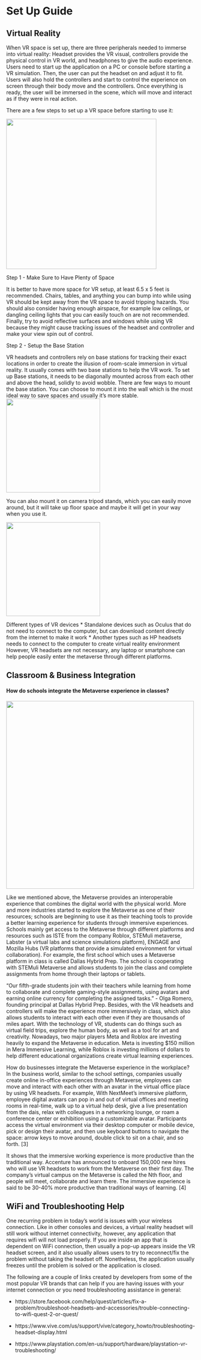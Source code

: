 # Set Up Guide

## Virtual Reality

When VR space is set up, there are three peripherals needed to immerse into virtual reality: Headset provides the VR visual, controllers provide the physical control in VR world, and headphones to give the audio experience. Users need to start up the application on a PC or console before starting a VR simulation. Then, the user can put the headset on and adjust it to fit. Users will also hold the controllers and start to control the experience on screen through their body move and the controllers. Once everything is ready, the user will be immersed in the scene, which will move and interact as if they were in real action.

There are a few steps to set up a VR space before starting to use it:

![](images/vrSetup.png){width=400}

Step 1 - Make Sure to Have Plenty of Space

It is better to have more space for VR setup, at least 6.5 x 5 feet is recommended. Chairs, tables, and anything you can bump into while using VR should be kept away from the VR space to avoid tripping hazards. You should also consider having enough airspace, for example low ceilings, or dangling ceiling lights that you can easily touch on are not recommended. Finally, try to avoid reflective surfaces and windows while using VR because they might cause tracking issues of the headset and controller and make your view spin out of control.

Step 2 - Setup the Base Station

VR headsets and controllers rely on base stations for tracking their exact locations in order to create the illusion of room-scale immersion in virtual reality. It usually comes with two base stations to help the VR work. To set up Base stations, it needs to be diagonally mounted across from each other and above the head, solidly to avoid wobble. There are few ways to mount the base station. You can choose to mount it into the wall which is the most ideal way to save spaces and usually it’s more stable. 
![](images/wallMount.png){width=250}

You can also mount it on camera tripod stands, which you can easily move around, but it will take up floor space and maybe it will get in your way when you use it.

![](images/tripod.png){width=250}

Different types of VR devices
 * Standalone devices such as Oculus that do not need to connect to the computer, but can download content directly from the internet to make it work 
 * Another types such as HP headsets needs to connect to the computer to create virtual reality environment
However, VR headsets are not necessary, any laptop or smartphone can help people easily enter the metaverse through different platforms. 


## Classroom & Business Integration

#### How do schools integrate the Metaverse experience in classes?

![](images/vrschool.png){width=500}

Like we mentioned above, the Metaverse provides an interoperable experience that combines the digital world with the physical world. More and more industries started to explore the Metaverse as one of their resources; schools are beginning to use it as their teaching tools to provide a better learning experience for students through immersive experiences. Schools mainly get access to the Metaverse through different platforms and resources such as ISTE from the company Roblox, STEMuli metaverse, Labster (a virtual labs and science simulations platform), ENGAGE and Mozilla Hubs (VR platforms that provide a simulated environment for virtual collaboration). For example, the first school which uses a Metaverse platform in class is called Dallas Hybrid Prep. The school is cooperating with STEMuli Metaverse and allows students to join the class and complete assignments from home through their laptops or tablets.


 “Our fifth-grade students join with their teachers while learning from home to collaborate and complete gaming-style assignments, using avatars and earning online currency for completing the assigned tasks.” - Olga Romero, founding principal at Dallas Hybrid Prep. Besides, with the VR headsets and controllers will make the experience more immersively in class, which also allows students to interact with each other even if they are thousands of miles apart. With the technology of VR, students can do things such as virtual field trips, explore the human body, as well as a tool for art and creativity. Nowadays, two major players Meta and Roblox are investing heavily to expand the Metaverse in education. Meta is investing $150 million in Mera Immersive Learning, while Roblox is investing millions of dollars to help different educational organizations create virtual learning experiences.


How do businesses integrate the Metaverse experience in the workplace?
In the business world, similar to the school settings, companies usually create online in-office experiences through Metaverse, employees can move and interact with each other with an avatar in the virtual office place by using VR headsets. For example, With NextMeet’s immersive platform, employee digital avatars can pop in and out of virtual offices and meeting rooms in real-time, walk up to a virtual help desk, give a live presentation from the dais, relax with colleagues in a networking lounge, or roam a conference center or exhibition using a customizable avatar. Participants access the virtual environment via their desktop computer or mobile device, pick or design their avatar, and then use keyboard buttons to navigate the space: arrow keys to move around, double click to sit on a chair, and so forth. [3] 


It shows that the immersive working experience is more productive than the traditional way. Accenture has announced to onboard 150,000 new hires who will use VR headsets to work from the Metaverse on their first day. The company's virtual campus on the Metaverse is called the Nth floor, and people will meet, collaborate and learn there. The immersive experience is said to be 30-40% more productive than traditional ways of learning. [4]


## WiFi and Troubleshooting Help

One recurring problem in today's world is issues with your wireless connection. Like in other consoles and devices, a virtual reality headset will still work without internet connectivity, however, any application that requires wifi will not load properly. If you are inside an app that is dependent on WiFi connection, then usually a pop-up appears inside the VR headset screen, and it also usually allows users to try to reconnect/fix the problem without taking the headset off. Nonetheless, the application usually freezes until the problem is solved or the application is closed.

The following are a couple of links created by developers from some of the most popular VR brands that can help if you are having issues with your internet connection or you need troubleshooting assistance in general:

* https://store.facebook.com/help/quest/articles/fix-a-problem/troubleshoot-headsets-and-accessories/trouble-connecting-to-wifi-quest-2-or-quest/

* https://www.vive.com/us/support/vive/category_howto/troubleshooting-headset-display.html 

* https://www.playstation.com/en-us/support/hardware/playstation-vr-troubleshooting/






